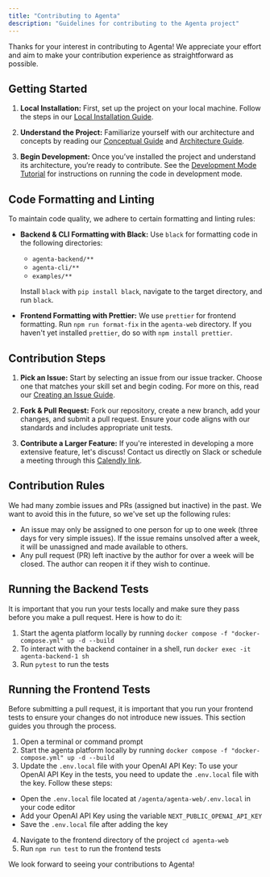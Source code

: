 ```yaml
---
title: "Contributing to Agenta"
description: "Guidelines for contributing to the Agenta project"
---
```


Thanks for your interest in contributing to Agenta! We appreciate your effort and aim to make your contribution experience as straightforward as possible.

## Getting Started

1. **Local Installation:** First, set up the project on your local machine. Follow the steps in our [Local Installation Guide](https://docs.agenta.ai/self-host/host-locally).

2. **Understand the Project:** Familiarize yourself with our architecture and concepts by reading our [Conceptual Guide](https://docs.agenta.ai/guides/how_does_agenta_work) and [Architecture Guide](https://docs.agenta.ai/guides/how_does_agenta_work#agenta-architecture).

3. **Begin Development:** Once you’ve installed the project and understand its architecture, you’re ready to contribute. See the [Development Mode Tutorial](https://docs.agenta.ai/misc/contributing/development-mode) for instructions on running the code in development mode.

## Code Formatting and Linting

To maintain code quality, we adhere to certain formatting and linting rules:

- **Backend & CLI Formatting with Black:** Use `black` for formatting code in the following directories:

  - `agenta-backend/**`
  - `agenta-cli/**`
  - `examples/**`

  Install `black` with `pip install black`, navigate to the target directory, and run `black`.

- **Frontend Formatting with Prettier:** We use `prettier` for frontend formatting. Run `npm run format-fix` in the `agenta-web` directory. If you haven't yet installed `prettier`, do so with `npm install prettier`.

## Contribution Steps

1. **Pick an Issue:** Start by selecting an issue from our issue tracker. Choose one that matches your skill set and begin coding. For more on this, read our [Creating an Issue Guide](/misc/contributing/file-issue).

2. **Fork & Pull Request:** Fork our repository, create a new branch, add your changes, and submit a pull request. Ensure your code aligns with our standards and includes appropriate unit tests.

3. **Contribute a Larger Feature:** If you're interested in developing a more extensive feature, let's discuss! Contact us directly on Slack or schedule a meeting through this [Calendly link](https://usemotion.com/meet/mahmoud-mabrouk-r0qp/collaborate?d=30).

## Contribution Rules

We had many zombie issues and PRs (assigned but inactive) in the past. We want to avoid this in the future, so we've set up the following rules:

- An issue may only be assigned to one person for up to one week (three days for very simple issues). If the issue remains unsolved after a week, it will be unassigned and made available to others.
- Any pull request (PR) left inactive by the author for over a week will be closed. The author can reopen it if they wish to continue.

## Running the Backend Tests

It is important that you run your tests locally and make sure they pass before you make a pull request. Here is how to do it:

1. Start the agenta platform locally by running `docker compose -f "docker-compose.yml" up -d --build`
2. To interact with the backend container in a shell, run `docker exec -it agenta-backend-1 sh`
3. Run `pytest` to run the tests

## Running the Frontend Tests

Before submitting a pull request, it is important that you run your frontend tests to ensure your changes do not introduce new issues. This section guides you through the process.

1. Open a terminal or command prompt
2. Start the agenta platform locally by running `docker compose -f "docker-compose.yml" up -d --build`
3. Update the `.env.local` file with your OpenAI API Key:
   To use your OpenAI API Key in the tests, you need to update the `.env.local` file with the key. Follow these steps:

- Open the `.env.local` file located at `/agenta/agenta-web/.env.local` in your code editor
- Add your OpenAI API Key using the variable `NEXT_PUBLIC_OPENAI_API_KEY`
- Save the `.env.local` file after adding the key

4. Navigate to the frontend directory of the project `cd agenta-web`
5. Run `npm run test` to run the frontend tests

We look forward to seeing your contributions to Agenta!
